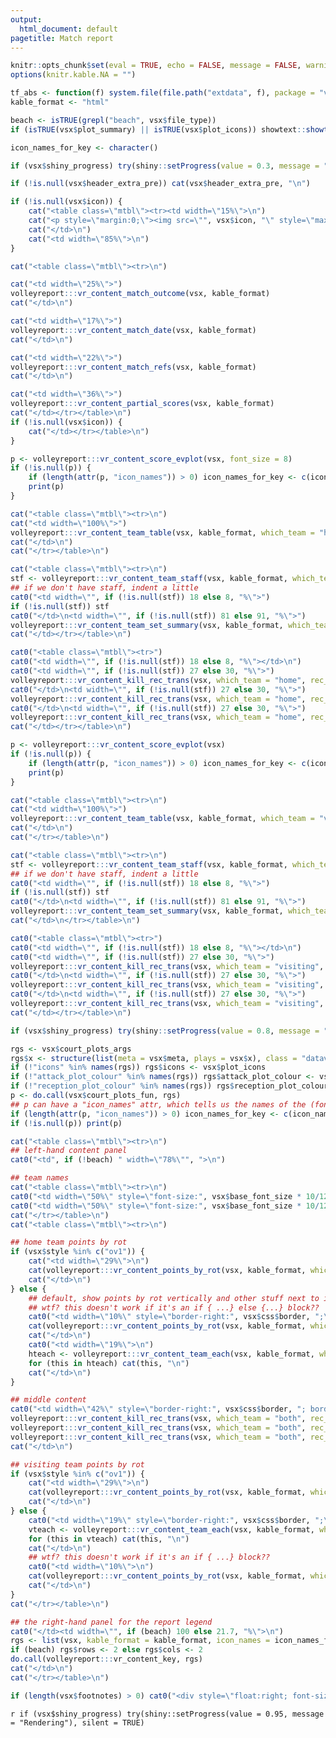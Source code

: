 ```yaml
---
output:
  html_document: default
pagetitle: Match report
---
```


```r
knitr::opts_chunk$set(eval = TRUE, echo = FALSE, message = FALSE, warning = FALSE, tidy = FALSE, cache = FALSE, include = TRUE, dpi = 175, fig.width = 12, fig.height = 8, fig.align = "center", results = "markup")
options(knitr.kable.NA = "")

tf_abs <- function(f) system.file(file.path("extdata", f), package = "volleyreport")
kable_format <- "html"

beach <- isTRUE(grepl("beach", vsx$file_type))
if (isTRUE(vsx$plot_summary) || isTRUE(vsx$plot_icons)) showtext::showtext_opts(dpi = 175 * 2.2) ## not sure why this multiplier is needed

icon_names_for_key <- character()

```

<style>.main {width: 1100px;}

#main .nav-pills > li > a:hover {
  background-color: #18348E;
}

#main .nav-pills > li.active > a,
#main .nav-pills > li.active > a:hover,
#main .nav-pills > li.active > a:focus {
  background-color: #18348E;
}

h1,h2,h3,h4,h5,h6,legend{ color:#18348E; }

#content{ max-width: 95% }

#content pre { background:#f3f6f6; color:#404040; }
#content pre.sourceCode{ background-color: #FFF; }

#nav-top span.glyphicon { color:#18348E; }
a { color:#18348E; /*#060F6A;*/
}

#main a {
    background-image: linear-gradient(180deg,#18349e,#18349e);
    color:#18348e;
}

#postamble .date {
    color: #211103; /*#f8e5ee;*/
}

#content .highlighted{
    background:#FACB01;
}

#content .row > div {
  border: 1px solid grey;
}

#main .row > div {
  border: 1px solid grey;
}

thead > tr { border: `r vsx$css$border` }

.table { margin-bottom: 8px; }

.wcol { padding-left: 2px; padding-right: 2px; }
.widetable { width: 100%; }

.mtbl { width: 100%; }
.mtbl > tbody > tr { background: #fff; }
.mtbl td, .mtbl th { vertical-align: top; padding: 3px; }
</style>

```r
if (vsx$shiny_progress) try(shiny::setProgress(value = 0.3, message = "Generating header"), silent = TRUE)
```

```r

if (!is.null(vsx$header_extra_pre)) cat(vsx$header_extra_pre, "\n")

if (!is.null(vsx$icon)) {
    cat("<table class=\"mtbl\"><tr><td width=\"15%\">\n")
    cat("<p style=\"margin:0;\"><img src=\"", vsx$icon, "\" style=\"max-width:90%; max-height:25mm;\" /></p>\n", sep = "")
    cat("</td>\n")
    cat("<td width=\"85%\">\n")
}

cat("<table class=\"mtbl\"><tr>\n")

cat("<td width=\"25%\">")
volleyreport:::vr_content_match_outcome(vsx, kable_format)
cat("</td>\n")

cat("<td width=\"17%\">")
volleyreport:::vr_content_match_date(vsx, kable_format)
cat("</td>\n")

cat("<td width=\"22%\">")
volleyreport:::vr_content_match_refs(vsx, kable_format)
cat("</td>\n")

cat("<td width=\"36%\">")
volleyreport:::vr_content_partial_scores(vsx, kable_format)
cat("</td></tr></table>\n")
if (!is.null(vsx$icon)) {
    cat("</td></tr></table>\n")
}
```

```r
p <- volleyreport:::vr_content_score_evplot(vsx, font_size = 8)
if (!is.null(p)) {
    if (length(attr(p, "icon_names")) > 0) icon_names_for_key <- c(icon_names_for_key, attr(p, "icon_names"))
    print(p)
}

```

```r
cat("<table class=\"mtbl\"><tr>\n")
cat("<td width=\"100%\">")
volleyreport:::vr_content_team_table(vsx, kable_format, which_team = "home")
cat("</td>\n")
cat("</tr></table>\n")

```

```r
cat("<table class=\"mtbl\"><tr>\n")
stf <- volleyreport:::vr_content_team_staff(vsx, kable_format, which_team = "home")
## if we don't have staff, indent a little
cat0("<td width=\"", if (!is.null(stf)) 18 else 8, "%\">")
if (!is.null(stf)) stf
cat0("</td>\n<td width=\"", if (!is.null(stf)) 81 else 91, "%\">")
volleyreport:::vr_content_team_set_summary(vsx, kable_format, which_team = "home")
cat("</td></tr></table>\n")

```

```r
cat0("<table class=\"mtbl\"><tr>")
cat0("<td width=\"", if (!is.null(stf)) 18 else 8, "%\"></td>\n")
cat0("<td width=\"", if (!is.null(stf)) 27 else 30, "%\">")
volleyreport:::vr_content_kill_rec_trans(vsx, which_team = "home", rec_trans = "rec", kable_format = kable_format, eval_codes = c("#", "+", "#+"), hdr = "1st attack after pos. reception (R+#)")
cat0("</td>\n<td width=\"", if (!is.null(stf)) 27 else 30, "%\">")
volleyreport:::vr_content_kill_rec_trans(vsx, which_team = "home", rec_trans = "rec", kable_format = kable_format, eval_codes = c("-", "!", "-/"), hdr = "1st attack after neg. reception (R-!)")
cat0("</td>\n<td width=\"", if (!is.null(stf)) 27 else 30, "%\">")
volleyreport:::vr_content_kill_rec_trans(vsx, which_team = "home", rec_trans = "trans", kable_format = kable_format, hdr = "Attack on dig")
cat("</td></tr></table>\n")

```

```r
p <- volleyreport:::vr_content_score_evplot(vsx)
if (!is.null(p)) {
    if (length(attr(p, "icon_names")) > 0) icon_names_for_key <- c(icon_names_for_key, attr(p, "icon_names"))
    print(p)
}

```

```r
cat("<table class=\"mtbl\"><tr>\n")
cat("<td width=\"100%\">")
volleyreport:::vr_content_team_table(vsx, kable_format, which_team = "visiting")
cat("</td>\n")
cat("</tr></table>\n")

```

```r
cat("<table class=\"mtbl\"><tr>\n")
stf <- volleyreport:::vr_content_team_staff(vsx, kable_format, which_team = "visiting")
## if we don't have staff, indent a little
cat0("<td width=\"", if (!is.null(stf)) 18 else 8, "%\">")
if (!is.null(stf)) stf
cat0("</td>\n<td width=\"", if (!is.null(stf)) 81 else 91, "%\">")
volleyreport:::vr_content_team_set_summary(vsx, kable_format, which_team = "visiting")
cat("</td>\n</tr></table>\n")

```

```r
cat0("<table class=\"mtbl\"><tr>")
cat0("<td width=\"", if (!is.null(stf)) 18 else 8, "%\"></td>\n")
cat0("<td width=\"", if (!is.null(stf)) 27 else 30, "%\">")
volleyreport:::vr_content_kill_rec_trans(vsx, which_team = "visiting", rec_trans = "rec", kable_format = kable_format, eval_codes = c("#", "+", "#+"), hdr = "1st attack after pos. reception (R+#)")
cat0("</td>\n<td width=\"", if (!is.null(stf)) 27 else 30, "%\">")
volleyreport:::vr_content_kill_rec_trans(vsx, which_team = "visiting", rec_trans = "rec", kable_format = kable_format, eval_codes = c("-", "!", "-/"), hdr = "1st attack after neg. reception (R-!)")
cat0("</td>\n<td width=\"", if (!is.null(stf)) 27 else 30, "%\">")
volleyreport:::vr_content_kill_rec_trans(vsx, which_team = "visiting", rec_trans = "trans", kable_format = kable_format, hdr = "Attack on dig")
cat("</td></tr></table>\n")

```

```r
if (vsx$shiny_progress) try(shiny::setProgress(value = 0.8, message = "Generating footer"), silent = TRUE)
```

```r
rgs <- vsx$court_plots_args
rgs$x <- structure(list(meta = vsx$meta, plays = vsx$x), class = "datavolley")
if (!"icons" %in% names(rgs)) rgs$icons <- vsx$plot_icons
if (!"attack_plot_colour" %in% names(rgs)) rgs$attack_plot_colour <- vsx$css$header_background
if (!"reception_plot_colour" %in% names(rgs)) rgs$reception_plot_colour <- vsx$css$header_background
p <- do.call(vsx$court_plots_fun, rgs)
## p can have a "icon_names" attr, which tells us the names of the (fontawesome) icons that were used in the plots
if (length(attr(p, "icon_names")) > 0) icon_names_for_key <- c(icon_names_for_key, attr(p, "icon_names"))
if (!is.null(p)) print(p)

```

```r
cat("<table class=\"mtbl\"><tr>\n")
## left-hand content panel
cat0("<td", if (!beach) " width=\"78%\"", ">\n")
```

```r
## team names
cat("<table class=\"mtbl\"><tr>\n")
cat0("<td width=\"50%\" style=\"font-size:", vsx$base_font_size * 10/12, "px; font-weight:bold; text-align:center; border-left:", vsx$css$border, "; border-top:", vsx$css$border, ";\">", vsx$meta$teams$team[1], "</td>\n")
cat0("<td width=\"50%\" style=\"font-size:", vsx$base_font_size * 10/12, "px; font-weight:bold; text-align:center; border-left:", vsx$css$border, "; border-top:", vsx$css$border, "; border-right:", vsx$css$border, ";\">", vsx$meta$teams$team[2], "</td>\n")
cat("</tr></table>\n")
cat("<table class=\"mtbl\"><tr>\n")
```

```r
## home team points by rot
if (vsx$style %in% c("ov1")) {
    cat("<td width=\"29%\">\n")
    cat(volleyreport:::vr_content_points_by_rot(vsx, kable_format, which_team = "home"))
    cat("</td>\n")
} else {
    ## default, show points by rot vertically and other stuff next to it
    ## wtf? this doesn't work if it's an if { ...} else {...} block??
    cat0("<td width=\"10%\" style=\"border-right:", vsx$css$border, ";\">\n")
    cat(volleyreport:::vr_content_points_by_rot(vsx, kable_format, which_team = "home"))
    cat("</td>\n")
    cat0("<td width=\"19%\">\n")
    hteach <- volleyreport:::vr_content_team_each(vsx, kable_format, which_team = "home")
    for (this in hteach) cat(this, "\n")
    cat("</td>\n")
}
```

```r
## middle content
cat0("<td width=\"42%\" style=\"border-right:", vsx$css$border, "; border-left:", vsx$css$border, ";\">\n")
volleyreport:::vr_content_kill_rec_trans(vsx, which_team = "both", rec_trans = "rec", kable_format = kable_format, eval_codes = c("#", "+", "#+"), hdr = "1st attack after pos. reception (R+#)")
volleyreport:::vr_content_kill_rec_trans(vsx, which_team = "both", rec_trans = "rec", kable_format = kable_format, eval_codes = c("-", "!", "-/"), hdr = "1st attack after neg. reception (R-!)")
volleyreport:::vr_content_kill_rec_trans(vsx, which_team = "both", rec_trans = "trans", kable_format = kable_format, hdr = "Attack on dig")
cat("</td>\n")
```

```r
## visiting team points by rot
if (vsx$style %in% c("ov1")) {
    cat("<td width=\"29%\">\n")
    cat(volleyreport:::vr_content_points_by_rot(vsx, kable_format, which_team = "visiting"))
    cat("</td>\n")
} else {
    cat0("<td width=\"19%\" style=\"border-right:", vsx$css$border, ";\">\n")
    vteach <- volleyreport:::vr_content_team_each(vsx, kable_format, which_team = "visiting")
    for (this in vteach) cat(this, "\n")
    cat("</td>\n")
    ## wtf? this doesn't work if it's an if { ...} block??
    cat0("<td width=\"10%\">\n")
    cat(volleyreport:::vr_content_points_by_rot(vsx, kable_format, which_team = "visiting"))
    cat("</td>\n")
}
cat("</tr></table>\n")
```

```r
## the right-hand panel for the report legend
cat0("</td><td width=\"", if (beach) 100 else 21.7, "%\">\n")
rgs <- list(vsx, kable_format = kable_format, icon_names = icon_names_for_key)
if (beach) rgs$rows <- 2 else rgs$cols <- 2
do.call(volleyreport:::vr_content_key, rgs)
cat("</td>\n")
cat("</tr></table>\n")
```

```r
if (length(vsx$footnotes) > 0) cat0("<div style=\"float:right; font-size:", vsx$base_font_size * 8/12, "px;\">", paste(footnotes, collapse = " "), "</p>")
```

`r if (vsx$shiny_progress) try(shiny::setProgress(value = 0.95, message = "Rendering"), silent = TRUE)`


